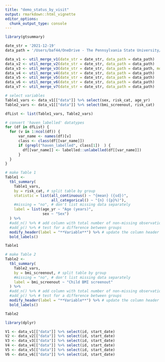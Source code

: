 ```yaml
---
title: "demo_status_by_visit"
output: rmarkdown::html_vignette
editor_options: 
  chunk_output_type: console
---
```


```r
library(gtsummary)
```

```r
date_str = '2021-12-19'
data_path = '/Users/baf44/OneDrive - The Pennsylvania State University/b-childfoodlab_Shared/Active_Studies/RO1_Brain_Mechanisms_IRB_5357/Participant_Data/untouchedRaw/Qualtrics_Raw/'

data_v1 <- util_merge_v1(date_str = date_str, data_path = data_path)
data_v2 <- util_merge_v2(date_str = date_str, data_path = data_path)
data_v3 <- util_merge_v3(date_str = date_str, data_path = data_path, model_DD = FALSE)
data_v4 <- util_merge_v4(date_str = date_str, data_path = data_path)
data_v5 <- util_merge_v5(date_str = date_str, data_path = data_path)
data_v6 <- util_merge_v6(date_str = date_str, data_path = data_path)
data_v7 <- util_merge_v7(date_str = date_str, data_path = data_path)
```

```r
# select variables
Table1_vars <- data_v1[["data"]] %>% select(sex, risk_cat, age_yr)
Table2_vars <- data_v1[["data"]] %>% select(bmi_screenout, risk_cat)

dfList <- list(Table1_vars, Table2_vars)

# convert 'haven_labelled' datatypes
for (df in dfList) {
  for (v in 1:ncol(df)) {
      var_name <- names(df)[v]
      class <- class(df[[var_name]])
      if (grepl("haven_labelled", class[1])  ) {
        df[[var_name]] <- labelled::unlabelled(df[[var_name]])
      }
  }
}

# make Table 1
Table1 <- 
  tbl_summary(
    Table1_vars,
    by = risk_cat, # split table by group
    statistic = list(all_continuous() ~ "{mean} ({sd})",
                     all_categorical() ~ "{n} ({p}%)"),
    #missing = "no", # don't list missing data separately
    label = list(age_yr ~ "Age (years)",
                 sex ~ "Sex")
  ) %>%
  #add_n() %>% # add column with total number of non-missing observations
  #add_p() %>% # test for a difference between groups
  modify_header(label = "**Variable**") %>% # update the column header
  bold_labels() 

Table1

# make Table 2
Table2 <- 
  tbl_summary(
    Table2_vars,
    by = bmi_screenout, # split table by group
    #missing = "no", # don't list missing data separately
    label = bmi_screenout ~ "Child BMI screenout"
  ) %>%
  #add_n() %>% # add column with total number of non-missing observations
  #add_p() %>% # test for a difference between groups
  modify_header(label = "**Variable**") %>% # update the column header
  bold_labels() 

Table2
```

```r
library(dplyr)

V1 <- data_v1[["data"]] %>% select(id, start_date)
V2 <- data_v2[["data"]] %>% select(id, start_date)
V3 <- data_v3[["data"]] %>% select(id, start_date)
V4 <- data_v4[["data"]] %>% select(id, start_date)
V5 <- data_v5[["data"]] %>% select(id, start_date)
V6 <- data_v6[["data"]] %>% select(id, start_date)


```
